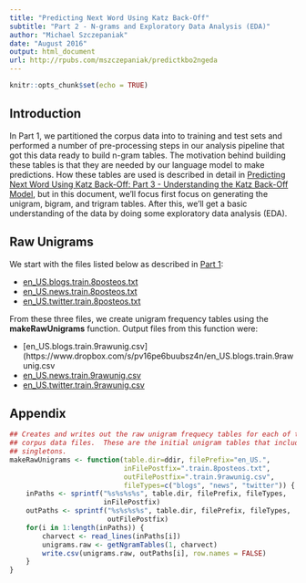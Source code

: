 ```yaml
---
title: "Predicting Next Word Using Katz Back-Off"
subtitle: "Part 2 - N-grams and Exploratory Data Analysis (EDA)"
author: "Michael Szczepaniak"
date: "August 2016"
output: html_document
url: http://rpubs.com/mszczepaniak/predictkbo2ngeda
---
```


```r
knitr::opts_chunk$set(echo = TRUE)
```

## Introduction
In Part 1, we partitioned the corpus data into to training and test sets and performed a number of pre-processing steps in our analysis pipeline that got this data ready to build n-gram tables.  The motivation behind building these tables is that they are needed by our language model to make predictions.  How these tables are used is described in detail in [Predicting Next Word Using Katz Back-Off: Part 3 - Understanding the Katz Back-Off Model](http://rpubs.com/mszczepaniak/predictkbo3model), but in this document, we'll focus first focus on generating the unigram, bigram, and trigram tables.  After this, we'll get a basic understanding of the data by doing some exploratory data analysis (EDA).

## Raw Unigrams
We start with the files listed below as described in [Part 1](http://rpubs.com/mszczepaniak/predictkbo1preproc):

+ [en_US.blogs.train.8posteos.txt](https://www.dropbox.com/s/9dx3oo1w5uf8n1t/en_US.blogs.train.8posteos.txt?dl=1)
+ [en_US.news.train.8posteos.txt](https://www.dropbox.com/s/54cvi36161y6pvk/en_US.news.train.8posteos.txt?dl=1)
+ [en_US.twitter.train.8posteos.txt](https://www.dropbox.com/s/6ayhavfnzs5lmqa/en_US.twitter.train.8posteos.txt?dl=1)

From these three files, we create unigram frequency tables using the **makeRawUnigrams** function. Output files from this function were:

+ [en_US.blogs.train.9rawunig.csv](https://www.dropbox.com/s/pv16pe6buubsz4n/en_US.blogs.train.9rawunig.csv
+ [en_US.news.train.9rawunig.csv](https://www.dropbox.com/s/4u90r188ht2etic/en_US.news.train.9rawunig.csv?dl=1)
+ [en_US.twitter.train.9rawunig.csv](https://www.dropbox.com/s/2sskj3taoq9bkbi/en_US.twitter.train.9rawunig.csv?dl=1)

## Appendix

```r
## Creates and writes out the raw unigram frequecy tables for each of the 
## corpus data files.  These are the initial unigram tables that include the
## singletons.
makeRawUnigrams <- function(table.dir=ddir, filePrefix="en_US.",
                            inFilePostfix=".train.8posteos.txt",
                            outFilePostfix=".train.9rawunig.csv",
                            fileTypes=c("blogs", "news", "twitter")) {
    inPaths <- sprintf("%s%s%s%s", table.dir, filePrefix, fileTypes,
                       inFilePostfix)
    outPaths <- sprintf("%s%s%s%s", table.dir, filePrefix, fileTypes,
                        outFilePostfix)
    for(i in 1:length(inPaths)) {
        charvect <- read_lines(inPaths[i])
        unigrams.raw <- getNgramTables(1, charvect)
        write.csv(unigrams.raw, outPaths[i], row.names = FALSE)
    }
}




```


